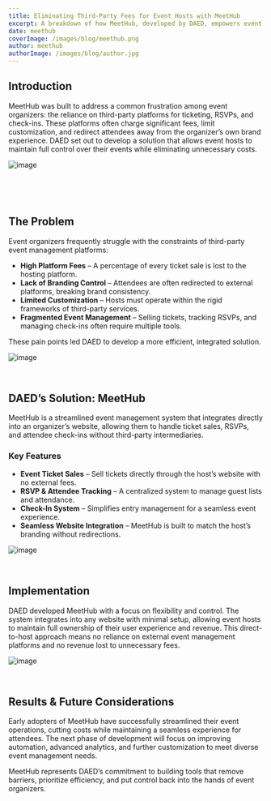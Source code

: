 ```yaml
---
title: Eliminating Third-Party Fees for Event Hosts with MeetHub
excerpt: A breakdown of how MeetHub, developed by DAED, empowers event hosts by integrating ticket sales, RSVP tracking, and attendee check-ins directly into their own platforms, bypassing third-party fees.
date: meethub
coverImage: /images/blog/meethub.png
author: meethub
authorImage: /images/blog/author.jpg
---
```






## **Introduction**

MeetHub was built to address a common frustration among event organizers: the reliance on third-party platforms for ticketing, RSVPs, and check-ins. These platforms often charge significant fees, limit customization, and redirect attendees away from the organizer’s own brand experience. DAED set out to develop a solution that allows event hosts to maintain full control over their events while eliminating unnecessary costs.

![image](/images/blog/meethub1.png)

<p>&nbsp;</p>

&nbsp;

## **The Problem**

Event organizers frequently struggle with the constraints of third-party event management platforms:

- **High Platform Fees** – A percentage of every ticket sale is lost to the hosting platform.
- **Lack of Branding Control** – Attendees are often redirected to external platforms, breaking brand consistency.
- **Limited Customization** – Hosts must operate within the rigid frameworks of third-party services.
- **Fragmented Event Management** – Selling tickets, tracking RSVPs, and managing check-ins often require multiple tools.

These pain points led DAED to develop a more efficient, integrated solution.

![image](/images/blog/meethub2.png)

<p>&nbsp;</p>


## **DAED’s Solution: MeetHub**

MeetHub is a streamlined event management system that integrates directly into an organizer’s website, allowing them to handle ticket sales, RSVPs, and attendee check-ins without third-party intermediaries.  

### **Key Features**
- **Event Ticket Sales** – Sell tickets directly through the host’s website with no external fees.
- **RSVP & Attendee Tracking** – A centralized system to manage guest lists and attendance.
- **Check-In System** – Simplifies entry management for a seamless event experience.
- **Seamless Website Integration** – MeetHub is built to match the host’s branding without redirections.

![image](/images/blog/meethub3.png)

<p>&nbsp;</p>

## **Implementation**

DAED developed MeetHub with a focus on flexibility and control. The system integrates into any website with minimal setup, allowing event hosts to maintain full ownership of their user experience and revenue. This direct-to-host approach means no reliance on external event management platforms and no revenue lost to unnecessary fees.

![image](/images/blog/meethub.png)

<p>&nbsp;</p>

## **Results & Future Considerations**

Early adopters of MeetHub have successfully streamlined their event operations, cutting costs while maintaining a seamless experience for attendees. The next phase of development will focus on improving automation, advanced analytics, and further customization to meet diverse event management needs.

MeetHub represents DAED’s commitment to building tools that remove barriers, prioritize efficiency, and put control back into the hands of event organizers.